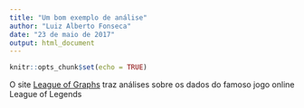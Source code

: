 ```yaml
---
title: "Um bom exemplo de análise"
author: "Luiz Alberto Fonseca"
date: "23 de maio de 2017"
output: html_document
---
```


```r
knitr::opts_chunk$set(echo = TRUE)
```

O site [League of Graphs](http://www.leagueofgraphs.com/pt/) traz análises sobre os dados do famoso jogo online League of Legends